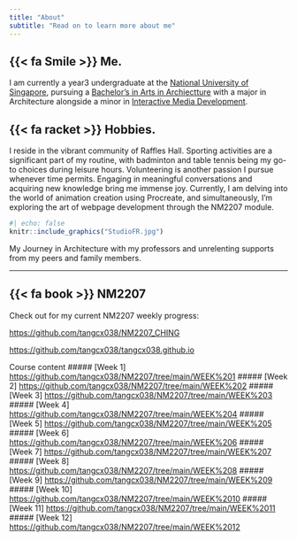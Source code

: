 ```yaml
---
title: "About"
subtitle: "Read on to learn more about me"
---
```


## {{< fa Smile >}} Me.

I am currently a year3 undergraduate at the [National University of Singapore](https://nus.edu.sg/), pursuing a [Bachelor's in Arts in Archiectture](https://cde.nus.edu.sg/arch/programmes/bachelor-of-arts-in-architecture/) with a major in Architecture alongside a minor in [Interactive Media Development](https://fass.nus.edu.sg/cnm/undergraduate-minor-imd/). 

## {{< fa racket >}} Hobbies.

I reside in the vibrant community of Raffles Hall. Sporting activities are a significant part of my routine, with badminton and table tennis being my go-to choices during leisure hours. Volunteering is another passion I pursue whenever time permits. Engaging in meaningful conversations and acquiring new knowledge bring me immense joy. Currently, I am delving into the world of animation creation using Procreate, and simultaneously, I'm exploring the art of webpage development through the NM2207 module.


::: column-margin
```r
#| echo: false
knitr::include_graphics("StudioFR.jpg")
```

::: {.extra-small-text .dark-gray-text .topbr}
My Journey in Architecture with my professors and unrelenting supports from my peers and family members.
:::
:::

---

## {{< fa book >}} NM2207

Check out for my current NM2207 weekly progress:

<https://github.com/tangcx038/NM2207_CHING>

<https://github.com/tangcx038/tangcx038.github.io>

::: {.extra-small-text .dark-gray-text .topbr}
Course content
##### \[Week 1\] <https://github.com/tangcx038/NM2207/tree/main/WEEK%201>
##### \[Week 2\] <https://github.com/tangcx038/NM2207/tree/main/WEEK%202>
##### \[Week 3\] <https://github.com/tangcx038/NM2207/tree/main/WEEK%203>
##### \[Week 4\] <https://github.com/tangcx038/NM2207/tree/main/WEEK%204>
##### \[Week 5\] <https://github.com/tangcx038/NM2207/tree/main/WEEK%205>
##### \[Week 6\] <https://github.com/tangcx038/NM2207/tree/main/WEEK%206>
##### \[Week 7\] <https://github.com/tangcx038/NM2207/tree/main/WEEK%207>
##### \[Week 8\] <https://github.com/tangcx038/NM2207/tree/main/WEEK%208>
##### \[Week 9\] <https://github.com/tangcx038/NM2207/tree/main/WEEK%209>
##### \[Week 10\] <https://github.com/tangcx038/NM2207/tree/main/WEEK%2010>
##### \[Week 11\] <https://github.com/tangcx038/NM2207/tree/main/WEEK%2011>
##### \[Week 12\] <https://github.com/tangcx038/NM2207/tree/main/WEEK%2012>
:::


